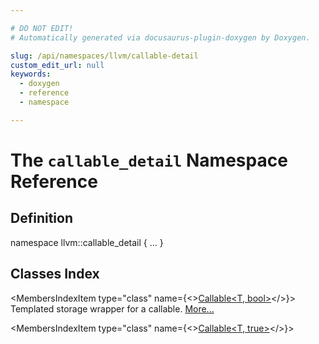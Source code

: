 ```yaml
---

# DO NOT EDIT!
# Automatically generated via docusaurus-plugin-doxygen by Doxygen.

slug: /api/namespaces/llvm/callable-detail
custom_edit_url: null
keywords:
  - doxygen
  - reference
  - namespace

---
```





# The `callable_detail` Namespace Reference

<DoxygenPage pluginConfig={pluginConfig}>



## Definition

<CodeBlock>namespace llvm::callable&#95;detail &#123; ... &#125;</CodeBlock>

## Classes Index

<MembersIndex>

<MembersIndexItem
  type="class"
  name={<><a href="/docs/api/classes/llvm/callable-detail/callable">Callable&lt;T, bool&gt;</a></>}>
Templated storage wrapper for a callable. <a href="/docs/api/classes/llvm/callable-detail/callable/#details">More...</a>
</MembersIndexItem>

<MembersIndexItem
  type="class"
  name={<><a href="/docs/api/classes/llvm/callable-detail/callable-d7d249fb8bb1e1b13d21e8212052041a">Callable&lt;T, true&gt;</a></>}>
</MembersIndexItem>

</MembersIndex>


</DoxygenPage>
